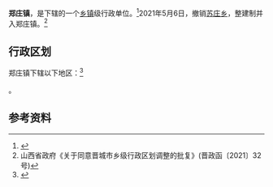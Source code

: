 {{中国乡级行政区|14/05/21/102/000
| 政府驻地 = 郑庄村
}}

'''郑庄镇'''，是{{PRC admin/fullname|14/05/21/102/000|3}}下辖的一个[[乡镇|乡镇]]级行政单位。<ref>{{PRC admin/ref sgc|{{PRC admin/parent|14/05/21/102/000}}}}</ref>2021年5月6日，撤销[[苏庄乡|苏庄乡]]，整建制并入郑庄镇。<ref>山西省政府《关于同意晋城市乡级行政区划调整的批复》(晋政函〔2021〕32号)</ref>

== 行政区划 ==

郑庄镇下辖以下地区：<ref>{{PRC admin/ref sgc|14/05/21/102/000}}</ref>

{{PRC admin/children|14/05/21/102/000}}。

== 参考资料 ==

{{reflist}}

{{PRC admin/navcat|14/05/21/102/000}}